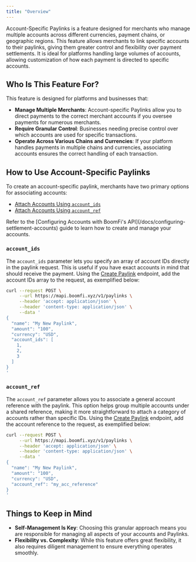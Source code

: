 ```yaml
---
title: "Overview"
---
```


Account-Specific Paylinks is a feature designed for merchants who manage multiple accounts across different currencies, payment chains, or geographic regions. This feature allows merchants to link specific accounts to their paylinks, giving them greater control and flexibility over payment settlements. It is ideal for platforms handling large volumes of accounts, allowing customization of how each payment is directed to specific accounts.

## Who Is This Feature For?

This feature is designed for platforms and businesses that:

* **Manage Multiple Merchants**: Account-specific Paylinks allow you to direct payments to the correct merchant accounts if you oversee payments for numerous merchants.
* **Require Granular Control**: Businesses needing precise control over which accounts are used for specific transactions.
* **Operate Across Various Chains and Currencies**: If your platform handles payments in multiple chains and currencies, associating accounts ensures the correct handling of each transaction.

## How to Use Account-Specific Paylinks

To create an account-specific paylink, merchants have two primary options for associating accounts:

* [Attach Accounts Using `account_ids`](#account_ids)
* [Attach Accounts Using `account_ref`](#account_ref)

<Callout type="info">
  Refer to the [Configuring Accounts with BoomFi's API](/docs/configuring-settlement-accounts) guide to learn how to create and manage your accounts.
</Callout>

### `account_ids`

The `account_ids` parameter lets you specify an array of account IDs directly in the paylink request. This is useful if you have exact accounts in mind that should receive the payment. Using the [Create Paylink](/reference/create-payment-link) endpoint, add the account IDs array to the request, as exemplified below:


  ```bash
  curl --request POST \
       --url https://mapi.boomfi.xyz/v1/paylinks \
       --header 'accept: application/json' \
       --header 'content-type: application/json' \
       --data '
  {
    "name": "My New Paylink",
    "amount": "100",
    "currency": "USD",
    "account_ids": [
      1,
      2,
      3
    ]
  }
  '
  ```

### `account_ref`

The `account_ref` parameter allows you to associate a general account reference with the paylink. This option helps group multiple accounts under a shared reference, making it more straightforward to attach a category of accounts rather than specific IDs. Using the [Create Paylink](/reference/create-payment-link) endpoint, add the account reference to the request, as exemplified below:

  ```bash 
  curl --request POST \
       --url https://mapi.boomfi.xyz/v1/paylinks \
       --header 'accept: application/json' \
       --header 'content-type: application/json' \
       --data '
  {
    "name": "My New Paylink",
    "amount": "100",
    "currency": "USD",
    "account_ref": "my_acc_reference"
  }
  '
  ```

## Things to Keep in Mind

* **Self-Management Is Key**: Choosing this granular approach means you are responsible for managing all aspects of your accounts and Paylinks.
* **Flexibility vs. Complexity**: While this feature offers great flexibility, it also requires diligent management to ensure everything operates smoothly.
